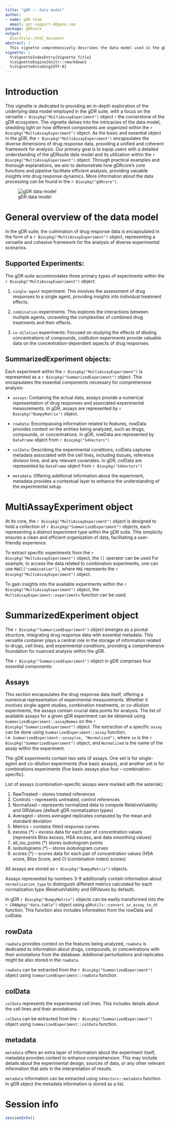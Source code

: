 ```yaml
---
title: "gDR -- data model"
author:
- name: gDR team
  email: gdr-support-d@gene.com 
package: gDRcore
output:
  BiocStyle::html_document
abstract: |
  This vignette comprehensively describes the data model used in the gDRsuite.
vignette: |
  %\VignetteIndexEntry{Vignette Title}
  %\VignetteEngine{knitr::rmarkdown}
  %\VignetteEncoding{UTF-8}
---
```


# Introduction

This vignette is dedicated to providing an in-depth exploration of the underlying data model employed in the gDR suite, with a focus on the versatile `r Biocpkg("MultiAssayExperiment")` object – the cornerstone of the gDR ecosystem. The vignette delves into the intricacies of the data model, shedding light on how different components are organized within the `r Biocpkg("MultiAssayExperiment")` object. As the basic and essential object in the gDR, the `r Biocpkg("MultiAssayExperiment")` encapsulates the diverse dimensions of drug response data, providing a unified and coherent framework for analysis. Our primary goal is to equip users with a detailed understanding of the gDRsuite data model and its utilization within the `r Biocpkg("MultiAssayExperiment")` object. Through practical examples and thorough explanations, we aim to demonstrate how gDRcore's core functions and pipeline facilitate efficient analysis, providing valuable insights into drug response dynamics. More information about the data processing can be found in the `r Biocpkg("gDRcore")`.

![gDR data model](data_model.svg)



# General overview of the data model

In the gDR suite, the culmination of drug response data is encapsulated in the form of a `r Biocpkg("MultiAssayExperiment")` object, representing a versatile and cohesive framework for the analysis of diverse experimental scenarios.

## Supported Experiments:
The gDR suite accommodates three primary types of experiments within the `r Biocpkg("MultiAssayExperiment")` object:

1. `single-agent` experiment: This involves the assessment of drug responses to a single agent, providing insights into individual treatment effects.

2. `combination` experiments: This explores the interactions between multiple agents, unraveling the complexities of combined drug treatments and their effects.

3. `co-dilution` experiments: Focused on studying the effects of diluting concentrations of compounds, codilution experiments provide valuable data on the concentration-dependent aspects of drug responses.

## SummarizedExperiment objects:
Each experiment within the `r Biocpkg("MultiAssayExperiment")` is represented as a `r Biocpkg("SummarizedExperiment")` object. This encapsulates the essential components necessary for comprehensive analysis:

* `assays`: Containing the actual data, assays provide a numerical representation of drug responses and associated experimental measurements. In gDR, assays are represented by `r Biocpkg("BumpyMatrix")` object.

* `rowData`: Encompassing information related to features, rowData provides context on the entities being analyzed, such as drugs, compounds, or concentrations. In gDR, rowData are represented by `DataFrame` object from `r Biocpkg("S4Vectors")`

* `colData`: Describing the experimental conditions, colData captures metadata associated with the cell lines, including tissues, reference division time, and any relevant covariates. In gDR, colData are represented by `DataFrame` object from `r Biocpkg("S4Vectors")`

* `metadata`: Offering additional information about the experiment, metadata provides a contextual layer to enhance the understanding of the experimental setup.


# MultiAssayExperiment object

At its core, the `r Biocpkg("MultiAssayExperiment")` object is designed to hold a collection of `r Biocpkg("SummarizedExperiment")` objects, each representing a distinct experiment type within the gDR suite. This simplicity ensures a clean and efficient organization of data, facilitating a user-friendly experience.

To extract specific experiments from the `r Biocpkg("MultiAssayExperiment")` object, the `[[` operator can be used For example, to access the data related to combination experiments, one can use `MAE[["combination"]]`, where `MAE` represents the `r Biocpkg("MultiAssayExperiment")` object.

To gain insights into the available experiments within the `r Biocpkg("MultiAssayExperiment")` object, the `MultiAssayExperiment::experiments` function can be used.


# SummarizedExperiment object

The `r Biocpkg("SummarizedExperiment")` object emerges as a pivotal structure, integrating drug response data with essential metadata. This versatile container plays a central role in the storage of information related to drugs, cell lines, and experimental conditions, providing a comprehensive foundation for nuanced analysis within the gDR.

The `r Biocpkg("SummarizedExperiment")` object in gDR comprises four essential components:

## Assays

This section encapsulates the drug response data itself, offering a numerical representation of experimental measurements. Whether it involves single-agent studies, combination treatments, or co-dilution experiments, the assays contain crucial data points for analysis. The list of available assays for a given gDR experiment can be obtained using `SummarizedExperiment::assayNames` on the `r Biocpkg("SummarizedExperiment")` object. The extraction of a specific `assay` can be done using `SummarizedExperiment::assay` function, i.e. `SummarizedExperiment::assay(se, "Normalized")`, where `se` is the `r Biocpkg("SummarizedExperiment")` object, and `Normalized` is the name of the assay within the experiment.

The gDR experiments contain two sets of assays. One set is for single-agent and co-dilution experiments (five basic assays), and another set is for combinations experiments (five basic assays plus four -- combination-specific).

List of assays (combination-specific assays were marked with the asterisk):

1. RawTreated -- stores treated references
2. Controls -- represents untreated, control references
3. Normalized -- represents normalized data to compute RelativeViability and GRValues (default gDR normalization types)
4. Averaged -- stores averaged replicates computed by the mean and standard deviation
5. Metrics -- contains fitted response curves
6. excess (*) -- excess data for each pair of concentration values (represents Bliss excess, HSA excess, and data smoothing values)
7. all_iso_points (*) stores isobologram points
8. isobolograms (*) -- stores isobologram curves
9. scores (*) -- scores data for each pair of concentration values (HSA score, Bliss Score, and CI (combination index) scores)

All assays are stored as `r Biocpkg("BumpyMatrix")` objects.

Assays represented by numbers 3-9 additionally contain information about `normalization_type` to distinguish different metrics calculated for each normalization type (RelativeViability and GRValues by default).

In gDR `r Biocpkg("BumpyMatrix")` objects can be easily transformed into the `r CRANpkg("data.table")` object using `gDRutils::convert_se_assay_to_dt` function. This function also includes information from the rowData and colData.


## rowData

`rowData` provides context on the features being analyzed, `rowData` is dedicated to information about drugs, compounds, or concentrations with their annotations from the database. Additional perturbations and replicates might be also stored in the `rowData`.

`rowData` can be extracted from the `r Biocpkg("SummarizedExperiment")` object using `SummarizedExperiment::rowData` function.

## colData

`colData` represents the experimental cell lines. This includes details about the cell lines and their annotations.

`colData` can be extracted from the `r Biocpkg("SummarizedExperiment")` object using `SummarizedExperiment::colData` function.

## metadata

`metadata` offers an extra layer of information about the experiment itself, metadata provides context to enhance comprehension. This may include details about the experimental design, sources of data, or any other relevant information that aids in the interpretation of results.

`metadata` information can be extracted using `S4Vectors::metadata` function. In gDR object the metadata information is stored as a list.




# Session info {.unnumbered}

```r
sessionInfo()
```
